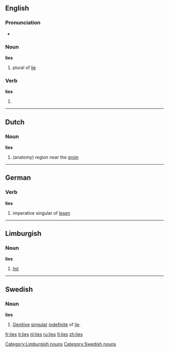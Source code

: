 {{see|Lies}}
==English==

===Pronunciation===
*{{audio|en-us-lies.ogg|Audio (US)}}

===Noun===
'''lies''' {{p}}
# plural of [[lie]]

===Verb===
'''lies'''
#{{third-person singular of|[[lie]]}}

----

==Dutch==
===Noun===
'''lies''' {{f}}
# (anatomy) region near the [[groin]] 
----

==German==
===Verb===
'''lies'''
# imperative singular of [[lesen]]

----

==Limburgish==
===Noun===
'''lies'''
# [[list]]

[[Category:Limburgish nouns]]

----

==Swedish==
===Noun===
{{sv-noun|gender=Common|lie|lien|liar|liarna|lies|liens|liars|liarnas}}
'''lies'''
# [[genitive|Genitive]] [[singular]] [[indefinite]] of [[lie#Swedish|lie]].

[[Category:Swedish nouns]]

[[fr:lies]]
[[it:lies]]
[[nl:lies]]
[[ru:lies]]
[[fi:lies]]
[[zh:lies]]